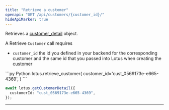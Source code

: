 ```yaml
---
title: "Retrieve a customer"
openapi: "GET /api/customers/{customer_id}/"
hideApiMarker: true
---
```


Retrieves a [customer_detail](/api-reference/customers/customer-object) object.

A Retrieve `Customer` call requires

- `customer_id` the id you defined in your backend for the corresponding customer and the same id that you passed into Lotus when creating the customer

<CodeGroup>
```py Python
lotus.retrieve_customer(
  customer_id='cust_0569173e-e665-4369',
)
```

```ts Typescript
await lotus.getCustomerDetail({
  customerId: "cust_0569173e-e665-4369",
});
```

</CodeGroup>

---
